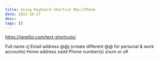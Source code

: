 ```yaml
---
title: Using Keyboard Shortcut Mac/iPhone
date: 2022-10-27
desc:
tags: []
---
```


https://janelloi.com/text-shortcuts/

Full name zj
Email address @@j (create different @@ for personal & work accounts)
Home address zadd
Phone number(s) znum or z#
